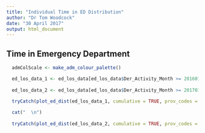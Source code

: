 ```yaml
---
title: "Individual Time in ED Distribution"
author: "Dr Tom Woodcock"
date: "30 April 2017"
output: html_document
---
```


## Time in Emergency Department

```r
  
  admColScale <- make_adm_colour_palette()

  ed_los_data_1 <- ed_los_data[ed_los_data$Der_Activity_Month >= 201601 & ed_los_data$Der_Activity_Month <= 201603,]
  
  ed_los_data_2 <- ed_los_data[ed_los_data$Der_Activity_Month >= 201701 & ed_los_data$Der_Activity_Month <= 201703,]

  tryCatch(plot_ed_dist(ed_los_data_1, cumulative = TRUE, prov_codes = pr) + admColScale + labs(subtitle = "Jan 2016 - Mar 2016"), error=function(e) NULL)
  
  cat("  \n")
  
  tryCatch(plot_ed_dist(ed_los_data_2, cumulative = TRUE, prov_codes = pr) + admColScale + labs(subtitle = "Jan 2017 - Mar 2017"), error=function(e) NULL)

```